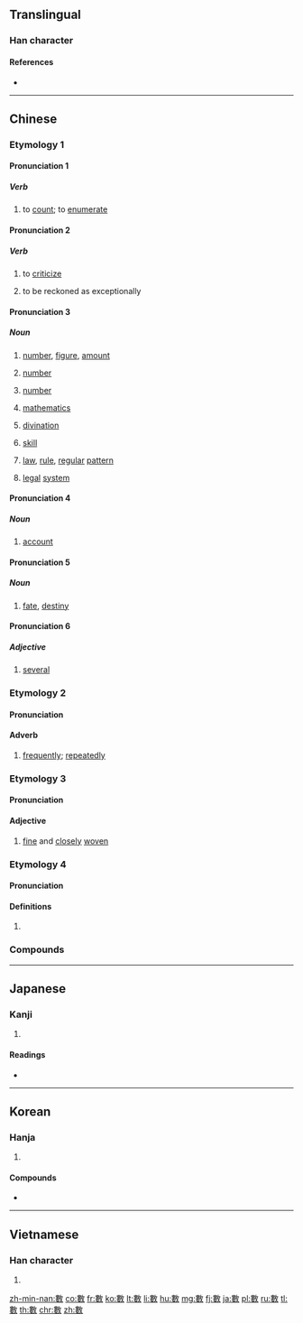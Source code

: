 {{also|数}}
==Translingual==
{{ja-forms|[[数]]|[[数]]|數}}
===Han character===
{{Han char|rn=66|rad=攴|as=11|sn=15|four=58440|canj=LVOK|ids=⿰婁攵}}

====References====
* {{Han ref|kx=0475.040|dkj=13363|dj=0829.070|hdz=21474.010|uh=6578|ud=25976|bh=BCC6|bd=48326}}

----

==Chinese==
{{zh-forms|s=数}}

===Etymology 1===

====Pronunciation 1====
{{zh-pron
|m=shǔ
|c=sou2
|h=pfs=
|mn=siàu
|mn_note=vernacular reading
|dial=1
|mc=1
|oc=1,1
|ma=
|cat=v
}}

=====Verb=====
{{zh-verb}}

# to [[count]]; to [[enumerate]]

====Pronunciation 2====
{{zh-pron
|m=shǔ
|c=sou2
|h=pfs=
|mn=só͘/sò͘
|mn_note=literary reading
|dial=n
|mc=1
|oc=1,1
|ma=
|cat=v
}}

=====Verb=====
{{zh-verb}}

# to [[criticize]]
#: {{zh-x|數{shǔ}落|to criticize, to scold}}
# to be reckoned as exceptionally
#: {{zh-x|數{shǔ}一.數{shǔ}二|to be reckoned as first or second, to be one of the best}}

====Pronunciation 3====
{{zh-pron
|m=shù
|c=sou3
|h=pfs=su
|mn=sò͘
|mn_note=literary reading
|dial=2
|mc=2
|oc=2,2
|ma=
|cat=n
}}

=====Noun=====
{{zh-noun|mw=個}}

# [[number]], [[figure]], [[amount]]
#: {{zh-x|人數|population}}
# {{lb|zh|mathematics}} [[number]]
#: {{zh-x|整數|integer}}
# {{lb|zh|grammar}} [[number]]
#: {{zh-x|單數|singular}}
# {{zh-obsolete}} [[mathematics]] {{gloss|one of the Six Arts}}
# {{zh-obsolete}} [[divination]]
# {{zh-obsolete}} [[skill]]
# {{zh-obsolete}} [[law]], [[rule]], [[regular]] [[pattern]]
# {{zh-obsolete}} [[legal]] [[system]]

====Pronunciation 4====
{{zh-pron
|m=
|c=sou3
|h=pfs=sṳ
|mn=siàu
|mn_note=vernacular reading
|dial=n
|mc=2
|oc=2,2
|ma=
|cat=n
}}

=====Noun=====
{{zh-noun}}

# {{lb|zh|Cantonese|Hakka|Min Nan}} [[account]]
#: {{zh-x|數{sou3}簿{bou6-2}|'''account''' book|C}}

====Pronunciation 5====
{{zh-pron
|m=shù
|c=sou3
|h=pfs=sṳ
|mn=sò͘
|mn_note=literary reading
|dial=n
|mc=2
|oc=2,2
|ma=
|cat=n
}}

=====Noun=====
{{zh-noun}}

# [[fate]], [[destiny]]
#: {{zh-x|氣數|'''fate'''}}

====Pronunciation 6====
{{zh-pron
|m=shù
|c=sou3
|h=pfs=
|mn=
|dial=n
|mc=2
|oc=2,2
|ma=
|cat=a
}}

=====Adjective=====
{{zh-adj}}

# [[several]]

===Etymology 2===

====Pronunciation====
{{zh-pron
|m=shuò
|c=sok3
|h=pfs=
|mn=siàu/sok
|dial=n
|mc=3
|oc=3,3
|ma=
|cat=adv
}}

====Adverb====
{{zh-adv}}

# [[frequently]]; [[repeatedly]]
#: {{zh-x|數{shuò}見.不鮮|a common occurrence}}

===Etymology 3===

====Pronunciation====
{{zh-pron
|m=cù
|c=cuk1
|h=pfs=
|mn=chhiok
|dial=n
|mc=
|oc=
|ma=
|cat=a
}}

====Adjective====
{{zh-adj}}

# [[fine]] and [[closely]] [[woven]]
#: {{zh-x|數{cù}罟|'''closely woven''' net}}

===Etymology 4===

====Pronunciation====
{{zh-pron
|m=shù,sù,2nb=Taiwan
|c=sou3
|h=pfs=
|mn=sò͘/siàu
|dial=n
|mc=
|oc=
|ma=
|cat=
}}

====Definitions====
{{zh-hanzi}}

# {{zh-only used in|數珠}}

===Compounds===
{{zh-der|一舉數得|三角函數|上了歲數|上歲數兒|不作數|不可勝數|不可數|不在少數|不夠數兒|不數|不數日|不當數|不算數|不能勝數|不能盡數|不計其數|不識數|不足數|不足齒數|中位數|乘數|九數|二次函數|二進碼化十進數|人數|代數|代數學|代數幾何學|代數式|代數方程式|件數|作數|使數|係數|個數|倍數|倒數|倒數第一名|倒數計時|假分數|偏相關係數|偶函數|偶數|儘數|充數|光圈數|全數|公倍數|公因數|公約數|最大公約數|最小公倍數|最簡分數|冥數|冪級數|出數兒|函數|分數|分路數|初等函數|功率因數|加數|加權平均數|加權指數|劫數|勃氏硬度數|半數|原子序數|參數|合成數|合數|名數|命數|和數|商數|單數|四分位數|回數票|因數|因數分解|因變數|基數|報數|壽數|多不勝數|多數|多數決|多言數窮|夠數|大多數|大數|天數|天文數字|太乙數|奇數|套數|如數|如數家珍|字數|安全係數|完全數|定數|定數難逃|家數|密度指數|寥寥可數|實數|寧分數斗，莫增一口|尋行數墨|對數|導函數|小數|小數點|少數|少數民族|尾數|屈指可數|差數|已知數|布林代數|帶分數|常數|平均數|平頭數|年數|幾何級數|序數|底數|度數|引數|彈性模數|循環小數|心中有數|心中無數|心數|心裡有數|恆河沙數|悉數|悶數錢糧|應用數學|成數|打分數|打數|招數|指數|指數函數|指數方程式|指數法則|掃數|摩根史坦利指數|撥接式數據通信|擢髮難數|教育商數|整數|數一數二|數不上|數不勝數|數不清|數中|數九|數九天|數以千計|數以萬計|數伏|數位|數位化|數位化錄音帶|數位唱片|數位影像|數位影碟|數位快速篆刻系統|數位控制|數位板|數位照像|數位相機|數位藝術|數位計算機|數位詞|數位通信|數位電視|數位電腦|數來寶|數值|數值分析|數值控制|數元|數典忘祖|數列|數四|數奇|數奇命蹇|數字|數字係數|數字唱片|數學|數學原理|數家|數往知來|數息|數據|數據卡|數據專線|數據機|數據通訊|數數|數數兒|數東瓜，道茄子|數珠|數理|數理語言學|數白論黃|數目|數目字|數短論長|數碼|數米而炊|數罟|數罪併罰|數落|數術|數見不鮮|數詞|數說|數貧嘴|數量|數量詞|數額|數黃道白|數黃道黑|數黑論黃|易學象數論|易數鉤隱圖|時數|智力商數|曆數|更僕難數|有個數兒|有效數字|有數|有數兒|有理函數|有理數|有限小數|未知數|根指數|根數|楊氏係數|概數|權數|次數|次數線圖|正整數|正數|歲數|歷數|歷歷可數|段數|比數|氣數|水面係數|沒算數|法定人數|消費者物價指數|混循環小數|減數|減數分裂|渾身解數|湊數|滿球數|濫竽充數|炎精之數|為數|無千帶數|無數|無理數|無窮級數|無限小數|照數|煩數|燭照數計|物價指數|理數|生產指數|異數|登數|發行量加權股價指數|百分數|皇極數|盡數|相反數|相對多數|相關係數|相關指數|真分數|真數|票數|禪數|禮數|禮數周到|禮數款段|窶數|等差級數|答數|算數|算術平均數|算術級數|簡分數|約分數|約數|純小數|級數|紫微斗數|絕大多數|絕對多數|絕對數字|經濟指數|線型函數|線性代數|總數|繁分數|羅馬數字|羅馬記數法|聊復備數|股價指數|胸中有數|胸中無數|膨脹係數|自然數|自變數|色數兒|若數家珍|著數|虛數|號數|術數|被乘數|被加數|被減數|被除數|複名數|複數|解數|解析函數|計數器|語音數據機|論黃數白|論黃數黑|讀數|變數|象數|貝他係數|負數|貨幣乘數|責數|質因數|質數|質量數|起數|足數|路數|輩數|運數|過半數|過數|道數|道瓊工業指數|道禮數|邏輯代數|金谷酒數|開數|阿拉伯數字|降級數|除數|隨機變數|雙數|零係數|零數|面數|頁數|頂數|頻數|額數|風流家數|餘數|馬前數|魔數|魔術數字}}

----

==Japanese==

===Kanji===
{{ja-kanji|grade=|rs=攴11|style=ky|shin=数}}

# {{defn|lang=ja|sort=攴11}}

====Readings====
* {{ja-readings|on=[[すう]] (sū), [[しゅ]] (shu)|kun=[[かぞえる]] (kazoeru), [[かず]] (kazu)}}

----

==Korean==

===Hanja===
{{ko-hanja|hangeul=[[수]], [[삭]]|eumhun=|rv=su, sak|mr=su, sak|y=swu, sak}}

# {{defn|lang=ko|sort=攴11}}

====Compounds====
* {{l|ko|數板|tr=[[수판]], supan}}

----

==Vietnamese==

===Han character===
{{vi-hantu|[[số]], [[sộ]], [[sỗ]], [[sổ]], [[xọ]]|rs=攴11}}

# {{defn|lang=vi|sort=攴11}}

[[zh-min-nan:數]]
[[co:數]]
[[fr:數]]
[[ko:數]]
[[lt:數]]
[[li:數]]
[[hu:數]]
[[mg:數]]
[[fj:數]]
[[ja:數]]
[[pl:數]]
[[ru:數]]
[[tl:數]]
[[th:數]]
[[chr:數]]
[[zh:數]]